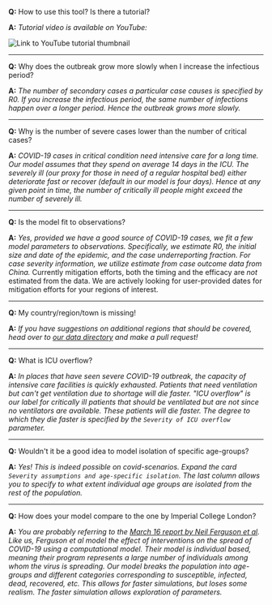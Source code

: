 


<Container>

**Q:** How to use this tool? Is there a tutorial?

**A:** _Tutorial video is available on YouTube:_

<Row>
  <Col className="d-flex">
    <LinkExternal className="mx-auto" href="https://www.youtube.com/watch?v=sv5T7MPKE5A" alt="Link to YouTube tutorial">
      <img className="img-fluid" src={youtubeTutorialThumbnail} alt="Link to YouTube tutorial thumbnail" />
    </LinkExternal>
  </Col>
</Row>

---

**Q:** Why does the outbreak grow more slowly when I increase the infectious period?

**A:** _The number of secondary cases a particular case causes is specified by R0. If you increase the infectious
period, the same number of infections happen over a longer period. Hence the outbreak grows more slowly._

---

**Q:** Why is the number of severe cases lower than the number of critical cases?

**A:** _COVID-19 cases in critical condition need intensive care for a long time. Our model assumes that they spend on
average 14 days in the ICU. The severely ill (our proxy for those in need of a regular hospital bed) either deteriorate
fast or recover (default in our model is four days). Hence at any given point in time, the number of critically ill
people might exceed the number of severely ill._

---

**Q:** Is the model fit to observations?

**A:** _Yes, provided we have a good source of COVID-19 cases, we fit a few model parameters to observations.
Specifically, we estimate R0, the initial size and date of the epidemic, and the case underreporting fraction. For case
severity information, we utilize estimate from case outcome data from China._ Currently mitigation efforts, both the
timing and the efficacy are _not_ estimated from the data. We are actively looking for user-provided dates for
mitigation efforts for your regions of interest.

---

**Q:** My country/region/town is missing!

**A:** _If you have suggestions on additional regions that should be covered, head over to
[our data directory](https://github.com/neherlab/covid19_scenarios/tree/master/data) and make a pull request!_

---

**Q:** What is ICU overflow?

**A:** _In places that have seen severe COVID-19 outbreak, the capacity of intensive care facilities is quickly
exhausted. Patients that need ventilation but can't get ventilation due to shortage will die faster. "ICU overflow" is
our label for critically ill patients that should be ventilated but are not since no ventilators are available. These
patients will die faster. The degree to which they die faster is specified by the `Severity of ICU overflow` parameter._

---

**Q:** Wouldn't it be a good idea to model isolation of specific age-groups?

**A:** _Yes! This is indeed possible on covid-scenarios. Expand the card
`Severity assumptions and age-specific isolation`. The last column allows you to specify to what extent individual age
groups are isolated from the rest of the population._

---

**Q:** How does your model compare to the one by Imperial College London?

**A:** _You are probably referring to the
[March 16 report by Neil Ferguson et al](https://www.imperial.ac.uk/media/imperial-college/medicine/sph/ide/gida-fellowships/Imperial-College-COVID19-NPI-modelling-16-03-2020.pdf).
Like us, Ferguson et al model the effect of interventions on the spread of COVID-19 using a computational model. Their
model is individual based, meaning their program represents a large number of individuals among whom the virus is
spreading. Our model breaks the population into age-groups and different categories corresponding to susceptible,
infected, dead, recovered, etc. This allows for faster simulations, but loses some realism. The faster simulation allows
exploration of parameters._

</Container>
